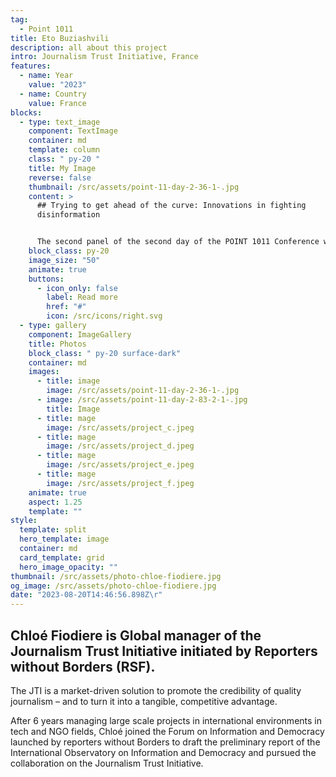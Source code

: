 ```yaml
---
tag:
  - Point 1011
title: Eto Buziashvili
description: all about this project
intro: Journalism Trust Initiative, France
features:
  - name: Year
    value: "2023"
  - name: Country
    value: France
blocks:
  - type: text_image
    component: TextImage
    container: md
    template: column
    class: " py-20 "
    title: My Image
    reverse: false
    thumbnail: /src/assets/point-11-day-2-36-1-.jpg
    content: >
      ## Trying to get ahead of the curve: Innovations in fighting
      disinformation


      The second panel of the second day of the POINT 1011 Conference was all about discussing innovative ways to counter the spread of disinformation. The panel was moderated by Darko Brkan from CA “Why not”, and the panellists were Chloé Fiodiere from Journalism Trust Initiative, Matt Stempeck from Civic Tech Field Guide, Vukašin Petrović from DT Institute and Minja Bogavac from Center E8. 
    block_class: py-20
    image_size: "50"
    animate: true
    buttons:
      - icon_only: false
        label: Read more
        href: "#"
        icon: /src/icons/right.svg
  - type: gallery
    component: ImageGallery
    title: Photos
    block_class: " py-20 surface-dark"
    container: md
    images:
      - title: image
        image: /src/assets/point-11-day-2-36-1-.jpg
      - image: /src/assets/point-11-day-2-83-2-1-.jpg
        title: Image
      - title: mage
        image: /src/assets/project_c.jpeg
      - title: mage
        image: /src/assets/project_d.jpeg
      - title: mage
        image: /src/assets/project_e.jpeg
      - title: mage
        image: /src/assets/project_f.jpeg
    animate: true
    aspect: 1.25
    template: ""
style:
  template: split
  hero_template: image
  container: md
  card_template: grid
  hero_image_opacity: ""
thumbnail: /src/assets/photo-chloe-fiodiere.jpg
og_image: /src/assets/photo-chloe-fiodiere.jpg
date: "2023-08-20T14:46:56.898Z\r"
---
```

## Chloé Fiodiere is Global manager of the Journalism Trust Initiative initiated by Reporters without Borders (RSF).

The JTI is a market-driven solution to promote the credibility of quality journalism – and to turn it into a tangible, competitive advantage.

After 6 years managing large scale projects in international environments in tech and NGO fields, Chloé joined the Forum on Information and Democracy launched by reporters without Borders to draft the preliminary report of the International Observatory on Information and Democracy and pursued the collaboration on the Journalism Trust Initiative.
